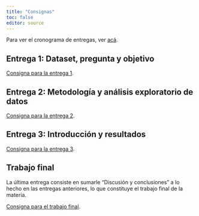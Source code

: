 ```yaml
---
title: "Consignas"
toc: false
editor: source
---
```


Para ver el cronograma de entregas, ver [acá](cronograma.html).

## Entrega 1: Dataset, pregunta y objetivo

[Consigna para la entrega 1](https://docs.google.com/document/d/1I1NpHZw5F2im_ZbcgoVypGRu_CeZjOXY-Wbnpgpeva4/edit?usp=drive_link).

## Entrega 2: Metodología y análisis exploratorio de datos

[Consigna para la entrega 2](https://docs.google.com/document/d/1tsxfyUE4ilfHz6C5R9NuzefETMx1YeGlGtq8DKafDew/edit?usp=drive_link).

## Entrega 3: Introducción y resultados

[Consigna para la entrega 3](https://docs.google.com/document/d/1EBQ8dQUoyEgO4mg4CxxnKLyJbW21eJ69TDIcLkAvfrE/edit?usp=sharing).

## Trabajo final

La última entrega consiste en sumarle "Discusión y conclusiones" a lo hecho en las entregas anteriores, lo que constituye el trabajo final de la materia.

[Consigna para el trabajo final](https://docs.google.com/document/d/1C8z5P3DjV2cQD4m67FoZH5LJJUIoeJhf9CkhazCQrfY/edit?usp=sharing).


